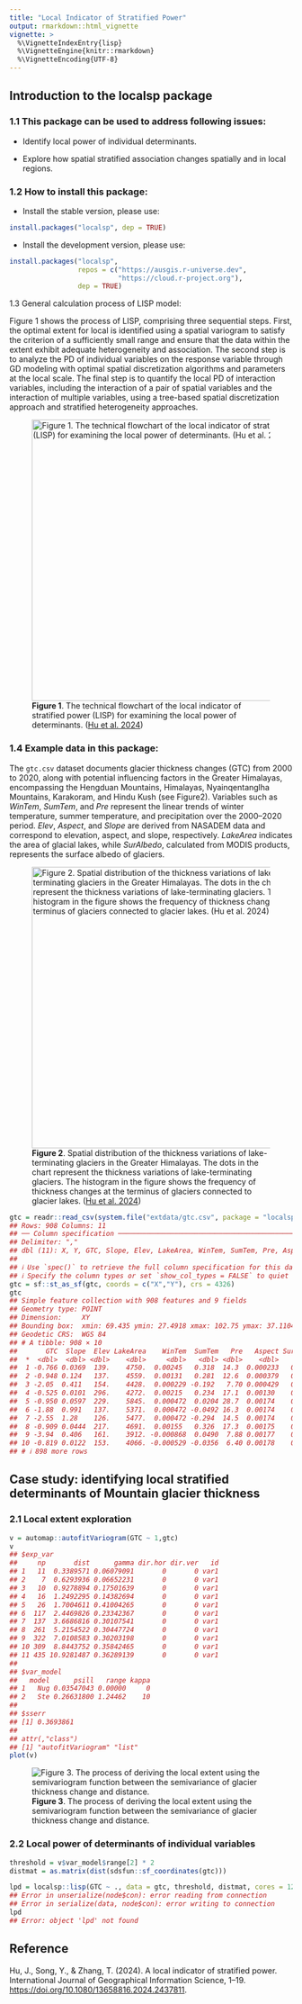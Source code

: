 ```yaml
---
title: "Local Indicator of Stratified Power"
output: rmarkdown::html_vignette
vignette: >
  %\VignetteIndexEntry{lisp}
  %\VignetteEngine{knitr::rmarkdown}
  %\VignetteEncoding{UTF-8}
---
```




## Introduction to the **localsp** package

### 1.1 This package can be used to address following issues:

- Identify local power of individual determinants.

- Explore how spatial stratified association changes spatially and in local regions.

### 1.2 How to install this package:

- Install the stable version, please use:

```r
install.packages("localsp", dep = TRUE)
```

- Install the development version, please use:

```r
install.packages("localsp",
                 repos = c("https://ausgis.r-universe.dev",
                           "https://cloud.r-project.org"),
                 dep = TRUE)
```

1.3 General calculation process of LISP model:

Figure 1 shows the process of LISP, comprising three sequential steps. First, the optimal extent for local is identified using a spatial variogram to satisfy the criterion of a sufficiently small range and ensure that the data within the extent exhibit adequate heterogeneity and association. The second step is to analyze the PD of individual variables on the response variable through GD modeling with optimal spatial discretization algorithms and parameters at the local scale. The final step is to quantify the local PD of interaction variables, including the interaction of a pair of spatial variables and the interaction of multiple variables, using a tree-based spatial discretization approach and stratified heterogeneity approaches.

![**Figure 1**. The technical flowchart of the local indicator of stratified power (LISP) for examining the local power of determinants. ([Hu et al. 2024][1])](../man/figures/lisp/flowchart.jpg){width=500px}


### 1.4 Example data in this package:

The `gtc.csv` dataset documents glacier thickness changes (GTC) from 2000 to 2020, along with potential influencing factors in the Greater Himalayas, encompassing the Hengduan Mountains, Himalayas, Nyainqentanglha Mountains, Karakoram, and Hindu Kush (see Figure2). Variables such as *WinTem*, *SumTem*, and *Pre* represent the linear trends of winter temperature, summer temperature, and precipitation over the 2000–2020 period. *Elev*, *Aspect*, and *Slope* are derived from NASADEM data and correspond to elevation, aspect, and slope, respectively. *LakeArea* indicates the area of glacial lakes, while *SurAlbedo*, calculated from MODIS products, represents the surface albedo of glaciers.

![**Figure 2**. Spatial distribution of the thickness variations of lake-terminating glaciers in the Greater Himalayas. The dots in the chart represent the thickness variations of lake-terminating glaciers. The histogram in the figure shows the frequency of thickness changes at the terminus of glaciers connected to glacier lakes. ([Hu et al. 2024][1])](../man/figures/lisp/studyarea.jpg){width=500px}


``` r
gtc = readr::read_csv(system.file("extdata/gtc.csv", package = "localsp"))
## Rows: 908 Columns: 11
## ── Column specification ────────────────────────────────────────────────────────────────────────────────
## Delimiter: ","
## dbl (11): X, Y, GTC, Slope, Elev, LakeArea, WinTem, SumTem, Pre, Aspect, SurAlbedo
## 
## ℹ Use `spec()` to retrieve the full column specification for this data.
## ℹ Specify the column types or set `show_col_types = FALSE` to quiet this message.
gtc = sf::st_as_sf(gtc, coords = c("X","Y"), crs = 4326)
gtc
## Simple feature collection with 908 features and 9 fields
## Geometry type: POINT
## Dimension:     XY
## Bounding box:  xmin: 69.435 ymin: 27.4918 xmax: 102.75 ymax: 37.1104
## Geodetic CRS:  WGS 84
## # A tibble: 908 × 10
##       GTC  Slope  Elev LakeArea    WinTem  SumTem   Pre   Aspect SurAlbedo          geometry
##  *  <dbl>  <dbl> <dbl>    <dbl>     <dbl>   <dbl> <dbl>    <dbl>     <dbl>       <POINT [°]>
##  1 -0.766 0.0369  139.    4750.  0.00245   0.318  14.3  0.000233   0.0220  (75.7125 34.5219)
##  2 -0.948 0.124   137.    4559.  0.00131   0.281  12.6  0.000379   0.0123   (76.0715 34.343)
##  3 -2.05  0.411   154.    4428.  0.000229 -0.192   7.70 0.000429   0.0121  (90.2298 28.1097)
##  4 -0.525 0.0101  296.    4272.  0.00215   0.234  17.1  0.00130    0.0332  (72.7349 35.7435)
##  5 -0.950 0.0597  229.    5845.  0.000472  0.0204 28.7  0.00174    0.0262  (88.6606 27.9974)
##  6 -1.88  0.991   137.    5371.  0.000472 -0.0492 16.3  0.00174    0.0262   (88.687 27.9951)
##  7 -2.55  1.28    126.    5477.  0.000472 -0.294  14.5  0.00174    0.0262  (88.7123 27.9911)
##  8 -0.909 0.0444  217.    4691.  0.00155   0.326  17.3  0.00175    0.0359  (75.3851 35.3621)
##  9 -3.94  0.406   161.    3912. -0.000868  0.0490  7.88 0.00177    0.00379 (96.5057 29.4569)
## 10 -0.819 0.0122  153.    4066. -0.000529 -0.0356  6.40 0.00178    0.0415  (71.9206 36.3066)
## # ℹ 898 more rows
```



## Case study: identifying local stratified determinants of Mountain glacier thickness

### 2.1 Local extent exploration


``` r
v = automap::autofitVariogram(GTC ~ 1,gtc)
v
## $exp_var
##     np       dist      gamma dir.hor dir.ver   id
## 1   11  0.3389571 0.06079091       0       0 var1
## 2    7  0.6293936 0.06652231       0       0 var1
## 3   10  0.9278894 0.17501639       0       0 var1
## 4   16  1.2492295 0.14382694       0       0 var1
## 5   26  1.7004611 0.41004265       0       0 var1
## 6  117  2.4469826 0.23342367       0       0 var1
## 7  137  3.6686816 0.30107541       0       0 var1
## 8  261  5.2154522 0.30447724       0       0 var1
## 9  322  7.0108583 0.30203198       0       0 var1
## 10 309  8.8443752 0.35842465       0       0 var1
## 11 435 10.9281487 0.36289139       0       0 var1
## 
## $var_model
##   model      psill   range kappa
## 1   Nug 0.03547043 0.00000     0
## 2   Ste 0.26631800 1.24462    10
## 
## $sserr
## [1] 0.3693861
## 
## attr(,"class")
## [1] "autofitVariogram" "list"
plot(v)
```

![**Figure 3**. The process of deriving the local extent using the semivariogram function between the semivariance of glacier thickness change and distance.](man/figures/localsp/lee-1.png)

### 2.2  Local power of determinants of individual variables


``` r
threshold = v$var_model$range[2] * 2
distmat = as.matrix(dist(sdsfun::sf_coordinates(gtc)))

lpd = localsp::lisp(GTC ~ ., data = gtc, threshold, distmat, cores = 12)
## Error in unserialize(node$con): error reading from connection
## Error in serialize(data, node$con): error writing to connection
lpd
## Error: object 'lpd' not found
```


## Reference

Hu, J., Song, Y., & Zhang, T. (2024). A local indicator of stratified power. International Journal of Geographical Information Science, 1–19. [https://doi.org/10.1080/13658816.2024.2437811][1].

&nbsp; 

[1]: https://doi.org/10.1080/13658816.2024.2437811

&nbsp; 
